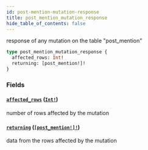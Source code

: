 ```yaml
---
id: post-mention-mutation-response
title: post_mention_mutation_response
hide_table_of_contents: false
---
```


response of any mutation on the table "post_mention"

```graphql
type post_mention_mutation_response {
  affected_rows: Int!
  returning: [post_mention!]!
}
```

### Fields

#### [`affected_rows`](#) ([`Int!`](/07-graphql/scalars/int))

number of rows affected by the mutation

#### [`returning`](#) ([`[post_mention!]!`](/07-graphql/objects/post-mention))

data from the rows affected by the mutation
